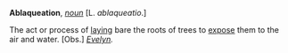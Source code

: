'''Ablaqueation''', ''[[noun (part of speech)|noun]]'' [L. ''ablaqueatio''.]

The act or process of [[laying]] bare the roots of trees to [[expose]] them to the air and water. [Obs.] ''[[Evelyn (source)|Evelyn]].''